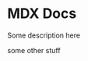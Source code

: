 

<ArticleHead
  title={title}
  date={date}
  description={description}
  thumbnailUrl={thumbnailUrl}
/>

# MDX Docs

Some description here

some other stuff
